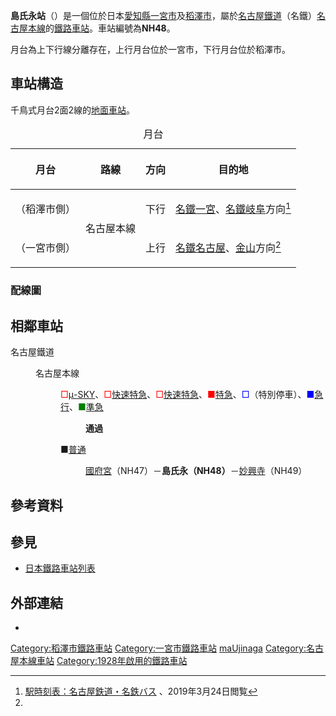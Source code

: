 {{日本車站資訊
|公司色 = #f33
|站名 = 島氏永站
|圖片 = MT-Shima-ujinaga Station-Building for Nagoya.JPG
|圖片說明 = 站舍（上行／一宮市側）
|日文原名 = 島氏永
|平假名 = しまうじなが
|羅馬拼音 = SHIMA-UJINAGA
|所在地 = {{JPN}}[[愛知縣|愛知縣]]（下行）[[稻澤市|稻澤市]]島町北浦162<br />（上行）[[一宮市|一宮市]]大和町氏永下垂534番3號
|座標 = {{coord|35|16|16.6|N|136|48|3.15|E|type:railwaystation_region:JP-24|display=inline,title}}
|車站構造 = [[地面車站|地面車站]]
|月台配置 = 2面2線
|啟用年月日 = 1928年（[[昭和|昭和]]3年）1月24日
|廢站年月日 = 
|乘客人數 = 1,011
|上下車人次 = 1,998
|統計年度 = 2017年
|轉車 = 
|備註 = [[無人站|無人站]]（引入{{link-ja|車站集中管理系統|駅集中管理システム}}車站）<br />原名大和站，1930年改為現稱。
|全寬備註 = 
|adjacent = {{Adjacent stations|system=名古屋鐵道|line=NH|left=國府宮|right=妙興寺|note-left=NH47<br />2.0km|note-mid={{名鐵車站編號|NH|48}}<br />距離[[豐橋站|豐橋]]82.9km|note-right=NH49<br />1.8km}}
}}
'''島氏永站'''（{{jpn|j=島氏永駅|hg=しまうじながえき|rm=Shima-Ujinaga eki|f=y}}）是一個位於日本[[愛知縣|愛知縣]][[一宮市|一宮市]]及[[稻澤市|稻澤市]]，屬於[[名古屋鐵道|名古屋鐵道]]（名鐵）[[名古屋本線|名古屋本線]]的[[鐵路車站|鐵路車站]]。車站編號為'''NH48'''。

月台為上下行線分離存在，上行月台位於一宮市，下行月台位於稻澤市。
== 車站構造 ==
千鳥式月台2面2線的[[地面車站|地面車站]]。

{| class="wikitable"
|+ 月台
|-
!月台!!路線!!方向!!目的地
|-
!（稻澤市側）
|rowspan="2"|{{名鐵車站編號|NH}} 名古屋本線
|下行
|[[名鐵一宮站|名鐵一宮]]、[[名鐵岐阜站|名鐵岐阜]]方向<ref name=方面>[http://trainbus.meitetsu.co.jp/pc/T2?sf=%E5%A4%A7%E9%87%8C&rsf=3932-%E5%A4%A7%E9%87%8C 駅時刻表：名古屋鉄道・名鉄バス] {{Wayback|url=http://trainbus.meitetsu.co.jp/pc/T2?sf=%E5%A4%A7%E9%87%8C&rsf=3932-%E5%A4%A7%E9%87%8C |date=20191115090910 }}、2019年3月24日閲覧</ref>
|-
!（一宮市側）
|上行
|[[名鐵名古屋站|名鐵名古屋]]、[[金山站_(愛知縣)|金山]]方向<ref name=方面/>
|}
=== 配線圖 ===
{{車站配線圖|image=Rail Tracks map pattern 22B.svg
|title=島氏永站 構內配線略圖
|width=200px
|left=名古屋方向
|right=一宮、<br />岐阜方向
|source=<ref>[[電気車研究会|電気車研究会]]、『[[鉄道ピクトリアル|鉄道ピクトリアル]]』通巻第816号 2009年3月 臨時増刊号 「特集 - 名古屋鉄道」、巻末折込「名古屋鉄道 配線略図」</ref>
|note=}}

== 相鄰車站 ==
; 名古屋鐵道
: {{名鐵車站編號|NH}} 名古屋本線
:: <span style="color:red">□</span>[[名鐵特急|μ-SKY]]、<span style="color:red">□</span>[[名鐵特急|快速特急]]、<span style="color:red">□</span>[[名鐵特急|快速特急]]、<span style="color:red">■</span>[[名鐵特急|特急]]、<span style="color:blue">□</span>{{link-ja|快速急行|快速急行}}（特別停車）、<span style="color:blue">■</span>[[急行列車|急行]]、<span style="color:green">■</span>[[準急列車|準急]]
::: '''通過'''
:: ■[[普通列車|普通]]
::: [[國府宮站|國府宮]]（NH47）－'''島氏永（NH48）'''－[[妙興寺站|妙興寺]]（NH49）

== 參考資料 ==
{{reflist}}

== 參見 ==
{{commonscat|Shima-Ujinaga Station}}
* [[日本鐵路車站列表|日本鐵路車站列表]]

== 外部連結 ==
* {{外部連結/名古屋鐵道車站|01|1226|島氏永}}

{{名古屋本線}}
{{DEFAULTSORT:Shima-Ujinaga}}
[[Category:稻澤市鐵路車站|Category:稻澤市鐵路車站]]
[[Category:一宮市鐵路車站|Category:一宮市鐵路車站]]
[[Category:日本鐵路車站_Shi|maUjinaga]]
[[Category:名古屋本線車站|Category:名古屋本線車站]]
[[Category:1928年啟用的鐵路車站|Category:1928年啟用的鐵路車站]]
